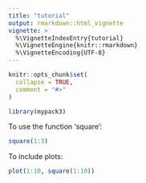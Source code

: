 ```yaml
---
title: "tutorial"
output: rmarkdown::html_vignette
vignette: >
  %\VignetteIndexEntry{tutorial}
  %\VignetteEngine{knitr::rmarkdown}
  %\VignetteEncoding{UTF-8}
---
```


```r
knitr::opts_chunk$set(
  collapse = TRUE,
  comment = "#>"
)
```

```r
library(mypack3)
```

To use the function 'square':

```r
square(1:3)
```

To include plots:

```r
plot(1:10, square(1:10))
```
